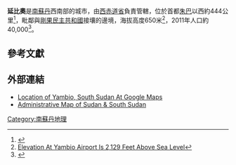 {{Infobox settlement
<!--See the Table at Infobox Settlement for all fields and descriptions of usage-->
<!-- Basic info  ---------------->
|official_name          =  延比奧
|other_name             =
|native_name            =  <!-- for cities whose native name is not in English -->
|nickname               = 
|settlement_type        = <!--For Town or Village (Leave blank for the default City)-->
|motto                  =
<!-- images and maps  ----------->
|image_skyline          =Children_in_Yambio,_Western_Equatoria,_South_Sudan_(28_05_2009).jpg
|imagesize              = 
|image_caption          = 
|image_flag             = 
|flag_size              =
|image_seal             = 
|seal_size              =
|image_shield           = 
|shield_size            =
|image_blank_emblem     =
|blank_emblem_type      =
|blank_emblem_size      =
|image_map              = 
|mapsize                = 
|map_caption            = 
|image_map1             = 
|mapsize1               = 
|map_caption1           = 
|image_dot_map          =
|dot_mapsize            =
|dot_map_caption        =
|dot_x =  |dot_y =
|pushpin_map            = South Sudan<!-- the name of a location map as per http://en.wikipedia.org/wiki/Template:Location_map -->
|pushpin_label_position =above
|pushpin_map_caption    =
<!-- Location ------------------>
|coordinates_display    = inline,title
|coordinates_region     = SD
|subdivision_type       = 國家
|subdivision_name       = {{flag|South Sudan}}
|subdivision_type1      = 省
|subdivision_name1      = [[西赤道省|西赤道省]]
|subdivision_type2      = 
|subdivision_name2      = 
|subdivision_type3      = 
|subdivision_name3      = 
|subdivision_type4      = 
|subdivision_name4      =
<!-- Politics ----------------->
|government_footnotes   =
|government_type        =
|leader_title           =
|leader_name            =
|leader_title1          =  <!-- for places with, say, both a mayor and a city manager -->
|leader_name1           =
|leader_title2          =
|leader_name2           =
|leader_title3          =
|leader_name3           =
|leader_title4          =
|leader_name4           =
|established_title      =  <!-- Settled -->
|established_date       = 
|established_title2     =  <!-- Incorporated (town) -->
|established_date2      = 
|established_title3     =  <!-- Incorporated (city) -->
|established_date3      =
<!-- Area    --------------------->
|area_magnitude         = 
|unit_pref                =Imperial <!--Enter: Imperial, if Imperial (metric) is desired-->
|area_footnotes           =
|area_total_km2           = <!-- ALL fields dealing with a measurements are subject to automatic unit conversion-->
|area_land_km2            = <!--See table @ Template:Infobox Settlement for details on automatic unit conversion-->
|area_water_km2           =
|area_total_sq_mi         =
|area_land_sq_mi          =
|area_water_sq_mi         =
|area_water_percent       =
|area_urban_km2           =
|area_urban_sq_mi         =
|area_metro_km2           =
|area_metro_sq_mi         =
|area_blank1_title        =
|area_blank1_km2          =
|area_blank1_sq_mi        =
<!-- Population   ----------------------->
|population_as_of               = 2011
|population_footnotes           =
|population_note                =
|population_total               = 40400
|population_density_km2         =
|population_density_sq_mi       =
|population_metro               =
|population_density_metro_km2   =
|population_density_metro_sq_mi =
|population_urban               =
|population_density_urban_km2   =
|population_density_urban_sq_mi =
|population_blank1_title        =Ethnicities
|population_blank1              =
|population_blank2_title        =Religions
|population_blank2              =
|population_density_blank1_km2 =   
|population_density_blank1_sq_mi =
<!-- General information  --------------->
|timezone               = 
|utc_offset             = 
|timezone_DST           = 
|utc_offset_DST         = 
|latd=04|latm=33|lats=54 |latNS=N
|longd=28|longm=22|longs=30|longEW=E
|elevation_footnotes    =  <!--for references: use <ref> </ref> tags-->
|elevation_m            = 650 
|elevation_ft           = 2,129
<!-- Area/postal codes & others -------->
|postal_code_type       =  <!-- enter ZIP code, Postcode, Post code, Postal code... -->
|postal_code            =
|area_code              =
|blank_name             =
|blank_info             =
|blank1_name            =
|blank1_info            =
|website                = 
|footnotes              = 
}} 

'''延比奧'''是[[南蘇丹|南蘇丹]]西南部的城市，由[[西赤道省|西赤道省]]負責管轄，位於首都[[朱巴|朱巴]]以西約444公里<ref>{{Cite web |url=http://distancecalculator.globefeed.com/Sudan_Distance_Result.asp?fromplace=Yambio%20%28Gharb%20al%20Istiwa%27iyah%29%20&toplace=Juba%20%28%29%20%28Airport%29%20&fromlat=4.5705556&tolat=4.872006&fromlng=28.4163889&tolng=31.601117 |title=Map Showing Yambio And Juba With Distance Marker |access-date=2022-06-25 |archive-date=2021-05-26 |archive-url=https://web.archive.org/web/20210526064744/https://distancecalculator.globefeed.com/Sudan_Distance_Result.asp?fromplace=Yambio%20%28Gharb%20al%20Istiwa%27iyah%29%20&toplace=Juba%20%28%29%20%28Airport%29%20&fromlat=4.5705556&tolat=4.872006&fromlng=28.4163889&tolng=31.601117 }}</ref>，毗鄰與[[剛果民主共和國|剛果民主共和國]]接壤的邊境，海拔高度650米<ref>[http://www.aviador.es/Airports-Info-HSYA Elevation At Yambio Airport Is 2,129 Feet Above Sea Level]{{Dead link|date=2020年5月 |bot=InternetArchiveBot |fix-attempted=yes }}</ref>，2011年人口約40,000<ref>{{Cite web |url=http://www.geonames.org/363656/yambio.html |title=Estimated Population of Yambio In 2011 |access-date=2011-09-11 |archive-date=2021-01-20 |archive-url=https://web.archive.org/web/20210120163604/https://www.geonames.org/363656/yambio.html }}</ref>。

==參考文獻==
{{reflist}}

==外部連結==
* [http://maps.google.com/maps?q=4.5650,+28.3750&hl=en&ll=4.595589,28.45871&spn=0.262824,0.748444&sll=4.576083,28.396225&sspn=0.065708,0.187111&z=11&iwloc=near Location of Yambio, South Sudan At Google Maps]
* [http://www.nationsonline.org/oneworld/map/sudan-administrative-map.htm Administrative Map of Sudan & South Sudan] {{Wayback|url=http://www.nationsonline.org/oneworld/map/sudan-administrative-map.htm |date=20220517070759 }}

[[Category:南蘇丹地理|Category:南蘇丹地理]]